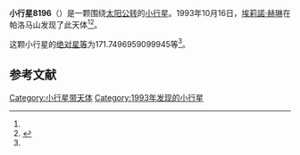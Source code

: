 {{Infobox planet
| bgcolour = #FFFFC0
| name = 8196
| symbol = 
| image = 
| caption = 
| discovery = yes
| discovery_ref = 
| discoverer = [[埃莉諾·赫琳|埃莉諾·赫琳]]
| discovery_site = [[帕洛马山|帕洛马山]] 
| discovered = 1993年10月16日
| designations = yes
| mp_name = 
| named_after = 
| alt_names = 1993 UB3/ 1975 VM / 1979 XV1 / 1986 TC12
| mp_category = [[主带小行星|主带小行星]]
| orbit_ref = <ref name="a">[http://ssd.jpl.nasa.gov/sbdb.cgi?sstr=8196 8196] {{Wayback|url=http://ssd.jpl.nasa.gov/sbdb.cgi?sstr=8196 |date=20210809042034 }}，小行星數據庫瀏覽器（JPL Small-Body Database Browser）－[[美国国家航空航天局|美国国家航空航天局]]喷气推进实验室</ref>
| epoch = 2456400.5 (2013年4月18日更新)
| aphelion = {{convert|2.565563593355096|AU|km|3|abbr=on|lk=out}}
| perihelion = {{convert|2.157251417893841|AU|km|3|abbr=on}}
| semimajor = {{convert|2.361407505624468|AU|km|3|abbr=on}}
| eccentricity = 0.086455255
| period = 1325.424017 [[日|日]]<br />3.63[[儒略年|儒略年]]
| avg_speed = 
| inclination = 5.613073554629339
| asc_node = 240.1406193851199
| mean_anomaly = 
| arg_peri = 171.7496959099945
| satellites = 
| physical_characteristics = yes
| dimensions = 
| mass = 
| density = 
| surface_grav = 
| escape_velocity = 
| sidereal_day = 
| axial_tilt = 
| pole_ecliptic_lat = 
| pole_ecliptic_lon = 
| albedo = 
| temperatures= 
| temp_name1 = 
| mean_temp_1 = 
| max_temp_1 = 
| temp_name2 = 
| max_temp_2 = 
| spectral_type = 
| abs_magnitude = 171.7496959099945
}}

'''小行星8196'''（{{lang-en|8196}}）是一颗围绕[[太阳|太阳]][[公转|公转]]的[[小行星|小行星]]。1993年10月16日，[[埃莉諾·赫琳|埃莉諾·赫琳]]在帕洛马山发现了此天体<ref name="a" /><ref>{{cite news|title=小行星列表|url=http://cfa-www.harvard.edu/iau/lists/NumberedMPs.txt|accessdate=2013-07-08|newspaper=哈佛大学|archive-date=2008-05-17|archive-url=https://web.archive.org/web/20080517010638/http://cfa-www.harvard.edu/iau/lists/NumberedMPs.txt|dead-url=no}}</ref>。

这颗小行星的[[绝对星等|绝对星等]]为171.7496959099945等<ref name="a" />。

==参考文献==
{{reflist}}
{{Minor Planet Number|[[小行星8195|小行星8195]]|[[小行星8197|小行星8197]]}}

{{小天体}}

[[Category:小行星带天体|Category:小行星带天体]]
[[Category:1993年发现的小行星|Category:1993年发现的小行星]]

{{asteroid-stub}}